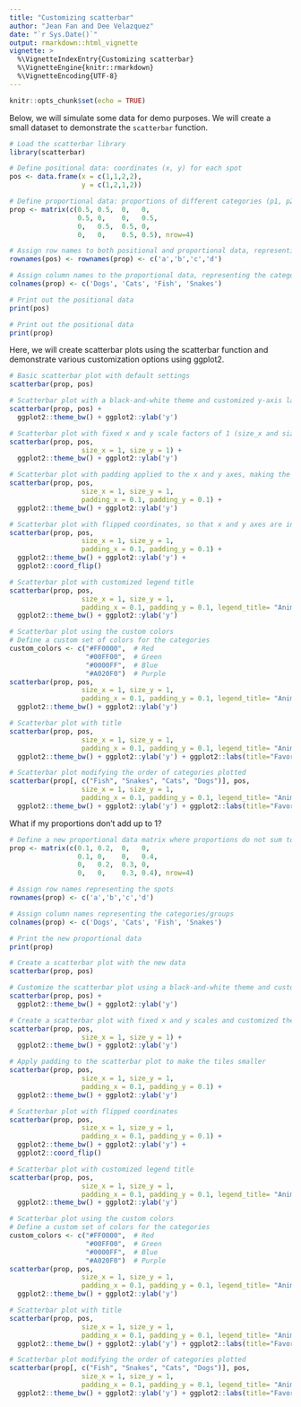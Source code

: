 ```yaml
---
title: "Customizing scatterbar"
author: "Jean Fan and Dee Velazquez"
date: "`r Sys.Date()`"
output: rmarkdown::html_vignette
vignette: >
  %\VignetteIndexEntry{Customizing scatterbar}
  %\VignetteEngine{knitr::rmarkdown}
  %\VignetteEncoding{UTF-8}
---
```


```r
knitr::opts_chunk$set(echo = TRUE)
```

Below, we will simulate some data for demo purposes. We will create a small dataset to demonstrate the `scatterbar` function.

```r

# Load the scatterbar library
library(scatterbar)

# Define positional data: coordinates (x, y) for each spot
pos <- data.frame(x = c(1,1,2,2),
                  y = c(1,2,1,2))

# Define proportional data: proportions of different categories (p1, p2, p3, p4) at each spot
prop <- matrix(c(0.5, 0.5,  0,   0,
                 0.5, 0,    0,   0.5,
                 0,   0.5,  0.5, 0,
                 0,   0,    0.5, 0.5), nrow=4)

# Assign row names to both positional and proportional data, representing the spot identifiers
rownames(pos) <- rownames(prop) <- c('a','b','c','d')

# Assign column names to the proportional data, representing the categories/groups
colnames(prop) <- c('Dogs', 'Cats', 'Fish', 'Snakes')

# Print out the positional data
print(pos)

# Print out the positional data
print(prop)
```

Here, we will create scatterbar plots using the scatterbar function and demonstrate various customization options using ggplot2.

```r

# Basic scatterbar plot with default settings
scatterbar(prop, pos)

# Scatterbar plot with a black-and-white theme and customized y-axis label
scatterbar(prop, pos) +
  ggplot2::theme_bw() + ggplot2::ylab('y')

# Scatterbar plot with fixed x and y scale factors of 1 (size_x and size_y)
scatterbar(prop, pos, 
                  size_x = 1, size_y = 1) +
  ggplot2::theme_bw() + ggplot2::ylab('y')

# Scatterbar plot with padding applied to the x and y axes, making the tiles slightly smaller
scatterbar(prop, pos, 
                  size_x = 1, size_y = 1, 
                  padding_x = 0.1, padding_y = 0.1) +
  ggplot2::theme_bw() + ggplot2::ylab('y')

# Scatterbar plot with flipped coordinates, so that x and y axes are interchanged
scatterbar(prop, pos, 
                  size_x = 1, size_y = 1, 
                  padding_x = 0.1, padding_y = 0.1) +
  ggplot2::theme_bw() + ggplot2::ylab('y') + 
  ggplot2::coord_flip()

# Scatterbar plot with customized legend title
scatterbar(prop, pos, 
                  size_x = 1, size_y = 1, 
                  padding_x = 0.1, padding_y = 0.1, legend_title= "Animals") +
  ggplot2::theme_bw() + ggplot2::ylab('y')

# Scatterbar plot using the custom colors
# Define a custom set of colors for the categories
custom_colors <- c("#FF0000",  # Red
                   "#00FF00",  # Green
                   "#0000FF",  # Blue
                   "#A020F0")  # Purple
scatterbar(prop, pos, 
                  size_x = 1, size_y = 1, 
                  padding_x = 0.1, padding_y = 0.1, legend_title= "Animals", colors=custom_colors) +
  ggplot2::theme_bw() + ggplot2::ylab('y')

# Scatterbar plot with title
scatterbar(prop, pos, 
                  size_x = 1, size_y = 1, 
                  padding_x = 0.1, padding_y = 0.1, legend_title= "Animals", colors=custom_colors) +
  ggplot2::theme_bw() + ggplot2::ylab('y') + ggplot2::labs(title="Favorite Animals Among Classrooms")

# Scatterbar plot modifying the order of categories plotted 
scatterbar(prop[, c("Fish", "Snakes", "Cats", "Dogs")], pos, 
                  size_x = 1, size_y = 1, 
                  padding_x = 0.1, padding_y = 0.1, legend_title= "Animals", colors=custom_colors) +
  ggplot2::theme_bw() + ggplot2::ylab('y') + ggplot2::labs(title="Favorite Animals Among Classrooms")
```

What if my proportions don't add up to 1?

```r
# Define a new proportional data matrix where proportions do not sum to 1
prop <- matrix(c(0.1, 0.2,  0,   0,
                 0.1, 0,    0,   0.4,
                 0,   0.2,  0.3, 0,
                 0,   0,    0.3, 0.4), nrow=4)

# Assign row names representing the spots
rownames(prop) <- c('a','b','c','d')

# Assign column names representing the categories/groups
colnames(prop) <- c('Dogs', 'Cats', 'Fish', 'Snakes')

# Print the new proportional data
print(prop)

# Create a scatterbar plot with the new data
scatterbar(prop, pos)

# Customize the scatterbar plot using a black-and-white theme and customized y-axis label
scatterbar(prop, pos) +
  ggplot2::theme_bw() + ggplot2::ylab('y')

# Create a scatterbar plot with fixed x and y scales and customized theme
scatterbar(prop, pos, 
                  size_x = 1, size_y = 1) +
  ggplot2::theme_bw() + ggplot2::ylab('y')

# Apply padding to the scatterbar plot to make the tiles smaller
scatterbar(prop, pos, 
                  size_x = 1, size_y = 1, 
                  padding_x = 0.1, padding_y = 0.1) +
  ggplot2::theme_bw() + ggplot2::ylab('y')

# Scatterbar plot with flipped coordinates
scatterbar(prop, pos, 
                  size_x = 1, size_y = 1, 
                  padding_x = 0.1, padding_y = 0.1) +
  ggplot2::theme_bw() + ggplot2::ylab('y') + 
  ggplot2::coord_flip()

# Scatterbar plot with customized legend title
scatterbar(prop, pos, 
                  size_x = 1, size_y = 1, 
                  padding_x = 0.1, padding_y = 0.1, legend_title= "Animals") +
  ggplot2::theme_bw() + ggplot2::ylab('y')

# Scatterbar plot using the custom colors
# Define a custom set of colors for the categories
custom_colors <- c("#FF0000",  # Red
                   "#00FF00",  # Green
                   "#0000FF",  # Blue
                   "#A020F0")  # Purple
scatterbar(prop, pos, 
                  size_x = 1, size_y = 1, 
                  padding_x = 0.1, padding_y = 0.1, legend_title= "Animals", colors=custom_colors) +
  ggplot2::theme_bw() + ggplot2::ylab('y')

# Scatterbar plot with title
scatterbar(prop, pos, 
                  size_x = 1, size_y = 1, 
                  padding_x = 0.1, padding_y = 0.1, legend_title= "Animals", colors=custom_colors) +
  ggplot2::theme_bw() + ggplot2::ylab('y') + ggplot2::labs(title="Favorite Animals Among Classrooms")

# Scatterbar plot modifying the order of categories plotted 
scatterbar(prop[, c("Fish", "Snakes", "Cats", "Dogs")], pos, 
                  size_x = 1, size_y = 1, 
                  padding_x = 0.1, padding_y = 0.1, legend_title= "Animals", colors=custom_colors) +
  ggplot2::theme_bw() + ggplot2::ylab('y') + ggplot2::labs(title="Favorite Animals Among Classrooms")
```

